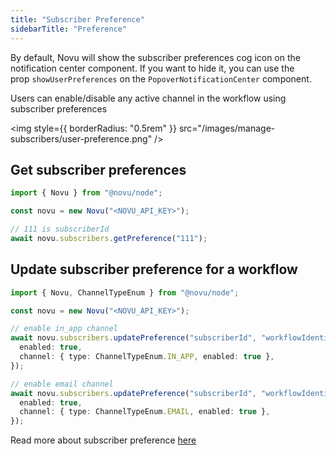 ```yaml
---
title: "Subscriber Preference"
sidebarTitle: "Preference"
---
```


By default, Novu will show the subscriber preferences cog icon on the notification center component. If you want to hide it, you can use the prop `showUserPreferences` on the `PopoverNotificationCenter` component.

Users can enable/disable any active channel in the workflow using subscriber preferences

<img
  style={{ borderRadius: "0.5rem" }}
  src="/images/manage-subscribers/user-preference.png"
/>

## Get subscriber preferences

<CodeGroup>

```typescript Node.JS
import { Novu } from "@novu/node";

const novu = new Novu("<NOVU_API_KEY>");

// 111 is subscriberId
await novu.subscribers.getPreference("111");
```

</CodeGroup>

## Update subscriber preference for a workflow

<CodeGroup>

```typescript Node.JS
import { Novu, ChannelTypeEnum } from "@novu/node";

const novu = new Novu("<NOVU_API_KEY>");

// enable in_app channel
await novu.subscribers.updatePreference("subscriberId", "workflowIdentifier", {
  enabled: true,
  channel: { type: ChannelTypeEnum.IN_APP, enabled: true },
});

// enable email channel
await novu.subscribers.updatePreference("subscriberId", "workflowIdentifier", {
  enabled: true,
  channel: { type: ChannelTypeEnum.EMAIL, enabled: true },
});
```

</CodeGroup>

Read more about subscriber preference [here](/subscribers/preferences)
